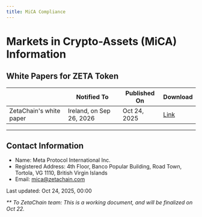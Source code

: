 ```yaml
---
title: MiCA Compliance
---
```


# Markets in Crypto-Assets (MiCA) Information

## White Papers for ZETA Token

|                         | Notified To              | Published On | Download                                     |
| ----------------------- | ------------------------ | ------------ | -------------------------------------------- |
| ZetaChain's white paper | Ireland, on Sep 26, 2026 | Oct 24, 2025 | [Link](https://www.zetachain.com/whitepaper) |

---

## Contact Information

- Name: Meta Protocol International Inc.
- Registered Address: 4th Floor, Banco Popular Building, Road Town, Tortola, VG 1110, British Virgin Islands
- Email: mica@zetachain.com

Last updated: Oct 24, 2025, 00:00

_\*\* To ZetaChain team: This is a working document, and will be finalized on Oct 22._
